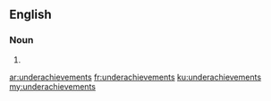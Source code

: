 ==English==

===Noun===
{{head|en|plural}}

# {{plural of|underachievement|lang=en|nocat=1}}

[[ar:underachievements]]
[[fr:underachievements]]
[[ku:underachievements]]
[[my:underachievements]]